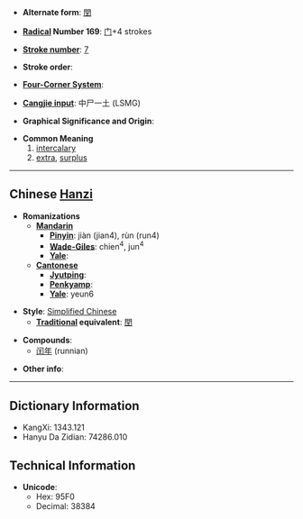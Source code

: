 * '''Alternate form''': [[閏]]

* '''[[Wiktionary:Chinese radical index| Radical]] Number 169''': [[Wiktionary:Chinese radical index 门|门]]+4 strokes

* '''[[Wiktionary:Chinese total strokes index|Stroke number]]''': [[Wiktionary:Chinese total strokes index 7|7]]

* '''Stroke order''': 

* '''[[Wiktionary:Chinese four corner index|Four-Corner System]]''': 

* '''[[Wiktionary:Chinese Cangjie index|Cangjie input]]''': 中尸一土 (LSMG)

* '''Graphical Significance and Origin''': 

* '''Common Meaning'''
*#[[intercalary]]
*# [[extra]], [[surplus]]

----

== Chinese [[Hanzi]] ==

* '''Romanizations'''
** '''[[Mandarin]]'''
*** '''[[Pinyin]]''': jiàn (jian4), rùn (run4)
*** '''[[Wade-Giles]]''': chien<sup>4</sup>, jun<sup>4</sup>
*** '''[[Yale]]''': 
** '''[[Cantonese]]'''
*** '''[[Jyutping]]''':
*** '''[[Penkyamp]]''': 
*** '''[[Yale]]''': yeun6

* '''Style''': [[Simplified Chinese]] 
** '''[[Traditional Chinese|Traditional]] equivalent''': [[閏]]

* '''Compounds''':
**[[闰年]] (runnian)

* '''Other info''': 

----

== Dictionary Information ==

* KangXi: 1343.121
* Hanyu Da Zidian: 74286.010

== Technical Information ==

* '''Unicode''':
** Hex: 95F0
** Decimal: 38384